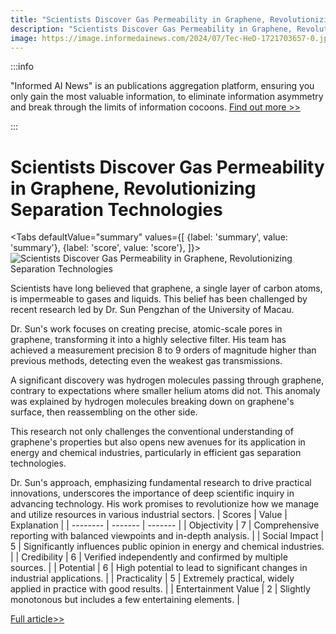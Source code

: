 ```yaml
---
title: "Scientists Discover Gas Permeability in Graphene, Revolutionizing Separation Technologies"
description: "Scientists Discover Gas Permeability in Graphene, Revolutionizing Separation Technologies"
image: https://image.informedainews.com/2024/07/Tec-HeD-1721703657-0.jpg
---
```



:::info

"Informed AI News" is an publications aggregation platform, ensuring you only gain the most valuable information, to eliminate information asymmetry and break through the limits of information cocoons.  [Find out more >>](/)

:::

# Scientists Discover Gas Permeability in Graphene, Revolutionizing Separation Technologies


<Tabs
	defaultValue="summary"
	values={[
	{label: 'summary', value: 'summary'},
	{label: 'score', value: 'score'},
]}>
<TabItem value="summary">
<img
  src="https://image.informedainews.com/2024/07/Tec-HeD-1721703657-0.jpg"
  alt="Scientists Discover Gas Permeability in Graphene, Revolutionizing Separation Technologies"
/>



Scientists have long believed that graphene, a single layer of carbon atoms, is impermeable to gases and liquids. This belief has been challenged by recent research led by Dr. Sun Pengzhan of the University of Macau.

Dr. Sun's work focuses on creating precise, atomic-scale pores in graphene, transforming it into a highly selective filter. His team has achieved a measurement precision 8 to 9 orders of magnitude higher than previous methods, detecting even the weakest gas transmissions.

A significant discovery was hydrogen molecules passing through graphene, contrary to expectations where smaller helium atoms did not. This anomaly was explained by hydrogen molecules breaking down on graphene's surface, then reassembling on the other side.

This research not only challenges the conventional understanding of graphene's properties but also opens new avenues for its application in energy and chemical industries, particularly in efficient gas separation technologies.

Dr. Sun's approach, emphasizing fundamental research to drive practical innovations, underscores the importance of deep scientific inquiry in advancing technology. His work promises to revolutionize how we manage and utilize resources in various industrial sectors.
</TabItem>
<TabItem value="score">
	| Scores     | Value   | Explanation |
	| -------- | ------- | ------- |
	| Objectivity  | 7    | Comprehensive reporting with balanced viewpoints and in-depth analysis.    |
	| Social Impact | 5     | Significantly influences public opinion in energy and chemical industries.    |
	| Credibility    | 6    | Verified independently and confirmed by multiple sources.    |
	| Potential    | 6    | High potential to lead to significant changes in industrial applications.    |
	| Practicality    | 5    | Extremely practical, widely applied in practice with good results.    |
	| Entertainment Value    | 2    | Slightly monotonous but includes a few entertaining elements.    |
</TabItem>
</Tabs>

[Full article>>](https://www.mittrchina.com/news/detail/13561)
